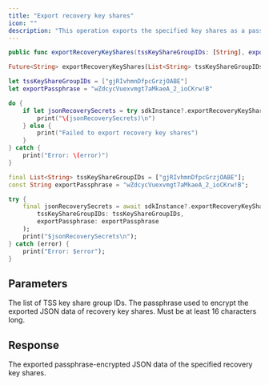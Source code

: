 ```yaml
---
title: "Export recovery key shares"
icon: ""
description: "This operation exports the specified key shares as a passphrase-encrypted JSON data, which can later be used with the [Import recovery key share](https://www.cobo.com/developers/v2/developer-tools/ucw-sdk/ucwrecoverkey-class/import-recovery-key-share) and [Recover private keys](https://www.cobo.com/developers/v2/developer-tools/ucw-sdk/ucwrecoverkey-class/recover-private-keys) operations to recover the private keys."
---
```


<CodeGroup>

```Swift iOS
public func exportRecoveryKeyShares(tssKeyShareGroupIDs: [String], exportPassphrase: String) throws -> String
```

```Dart Flutter
Future<String> exportRecoveryKeyShares(List<String> tssKeyShareGroupIDs, String exportPassphrase) async
```

</CodeGroup>


<RequestExample>

```Swift iOS
let tssKeyShareGroupIDs = ["gjRIvhmnDfpcGrzjOABE"]
let exportPassphrase = "wZdcycVuexvmgt7aMkaeA_2_ioCKrw!B"

do {
    if let jsonRecoverySecrets = try sdkInstance?.exportRecoveryKeyShares(tssKeyShareGroupIDs: tssKeyShareGroupIDs, exportPassphrase: exportPassphrase) {
        print("\(jsonRecoverySecrets)\n")
    } else {
        print("Failed to export recovery key shares")
    }
} catch {
    print("Error: \(error)")
}
```

```Dart Flutter
final List<String> tssKeyShareGroupIDs = ["gjRIvhmnDfpcGrzjOABE"];
const String exportPassphrase = "wZdcycVuexvmgt7aMkaeA_2_ioCKrw!B";

try {
    final jsonRecoverySecrets = await sdkInstance?.exportRecoveryKeyShares(
        tssKeyShareGroupIDs: tssKeyShareGroupIDs,
        exportPassphrase: exportPassphrase
    );
    print("$jsonRecoverySecrets\n");
} catch (error) {
    print("Error: $error");
}
```

</RequestExample>


## Parameters

<ParamField path="tssKeyShareGroupIDs" type="string[]">
The list of TSS key share group IDs.
</ParamField>

<ParamField path="exportPassphrase" type="string">
The passphrase used to encrypt the exported JSON data of recovery key shares. Must be at least 16 characters long.
</ParamField>


## Response

<ResponseField name="jsonRecoverySecrets" type="string">
The exported passphrase-encrypted JSON data of the specified recovery key shares.
</ResponseField>
